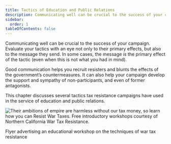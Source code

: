 ```yaml
---
title: Tactics of Education and Public Relations
description: Communicating well can be crucial to the success of your campaign.
sidebar:
  order: 1
tableOfContents: false
---
```

Communicating well can be crucial to the success of your campaign.
Evaluate your tactics with an eye not only to their primary effects, but also to the message they send.
In some cases, the message *is* the primary effect of the tactic (even when this is not what you had in mind).

Good communication helps you recruit resisters and blunts the effects of the government’s countermeasures.
It can also help your campaign develop the support and sympathy of non-participants, and even of former antagonists.

This chapter discusses several tactics tax resistance campaigns have used in the service of education and public relations.

![Their ambitions of empire are harmless without our tax money, so learn how you can Resist War Taxes. Free introductory workshops courtesy of Northern California War Tax Resistance.](../../../assets/resist-war-taxes-workshop.png)
<figcaption>Flyer advertising an educational workshop on the techniques of war tax resistance</figcaption>

